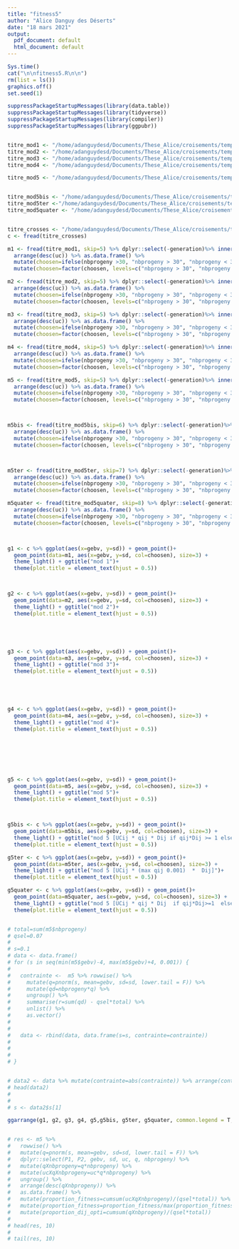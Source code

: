 ```yaml
---
title: "fitness5"
author: "Alice Danguy des Déserts"
date: "18 mars 2021"
output:
  pdf_document: default
  html_document: default
---
```


```r




Sys.time()
cat("\n\nfitness5.R\n\n")
rm(list = ls())
graphics.off()
set.seed(1)

suppressPackageStartupMessages(library(data.table))
suppressPackageStartupMessages(library(tidyverse))
suppressPackageStartupMessages(library(compiler))
suppressPackageStartupMessages(library(ggpubr))


titre_mod1 <- "/home/adanguydesd/Documents/These_Alice/croisements/temp/res10k/RES_10k/resag1.csv"
titre_mod2 <- "/home/adanguydesd/Documents/These_Alice/croisements/temp/res10k/RES_10k/resag2.csv"
titre_mod3 <- "/home/adanguydesd/Documents/These_Alice/croisements/temp/res10k/RES_10k/resag3.csv"
titre_mod4 <- "/home/adanguydesd/Documents/These_Alice/croisements/temp/res10k/RES_10k/resag4.csv"

titre_mod5 <- "/home/adanguydesd/Documents/These_Alice/croisements/temp/res10k/RES_10k/resag5.csv"


titre_mod5bis <- "/home/adanguydesd/Documents/These_Alice/croisements/temp/res10k/RES_10k/resag6.csv"
titre_mod5ter <-"/home/adanguydesd/Documents/These_Alice/croisements/temp/res10k/RES_10k/resag7.csv"
titre_mod5quater <- "/home/adanguydesd/Documents/These_Alice/croisements/temp/res10k/RES_10k/resag8.csv"


titre_crosses <- "/home/adanguydesd/Documents/These_Alice/croisements/temp/pour_NDurand/crosses_10k.txt"
c <- fread(titre_crosses)

m1 <- fread(titre_mod1, skip=5) %>% dplyr::select(-generation)%>% inner_join(c, by=c("P1","P2")) %>%
  arrange(desc(uc)) %>% as.data.frame() %>%
  mutate(choosen=ifelse(nbprogeny >30, "nbprogeny > 30", "nbprogeny < 30")) %>%
  mutate(choosen=factor(choosen, levels=c("nbprogeny > 30", "nbprogeny < 30")))

m2 <- fread(titre_mod2, skip=5) %>% dplyr::select(-generation)%>% inner_join(c, by=c("P1","P2")) %>%
  arrange(desc(uc)) %>% as.data.frame() %>%
  mutate(choosen=ifelse(nbprogeny >30, "nbprogeny > 30", "nbprogeny < 30")) %>%
  mutate(choosen=factor(choosen, levels=c("nbprogeny > 30", "nbprogeny < 30")))

m3 <- fread(titre_mod3, skip=5) %>% dplyr::select(-generation)%>% inner_join(c, by=c("P1","P2")) %>%
  arrange(desc(uc)) %>% as.data.frame() %>%
  mutate(choosen=ifelse(nbprogeny >30, "nbprogeny > 30", "nbprogeny < 30")) %>%
  mutate(choosen=factor(choosen, levels=c("nbprogeny > 30", "nbprogeny < 30")))

m4 <- fread(titre_mod4, skip=5) %>% dplyr::select(-generation)%>% inner_join(c, by=c("P1","P2")) %>%
  arrange(desc(uc)) %>% as.data.frame() %>%
  mutate(choosen=ifelse(nbprogeny >30, "nbprogeny > 30", "nbprogeny < 30")) %>%
  mutate(choosen=factor(choosen, levels=c("nbprogeny > 30", "nbprogeny < 30")))

m5 <- fread(titre_mod5, skip=5) %>% dplyr::select(-generation)%>% inner_join(c, by=c("P1","P2")) %>%
  arrange(desc(uc)) %>% as.data.frame() %>%
  mutate(choosen=ifelse(nbprogeny >30, "nbprogeny > 30", "nbprogeny < 30")) %>%
  mutate(choosen=factor(choosen, levels=c("nbprogeny > 30", "nbprogeny < 30")))



m5bis <- fread(titre_mod5bis, skip=6) %>% dplyr::select(-generation)%>% inner_join(c, by=c("P1","P2")) %>%
  arrange(desc(uc)) %>% as.data.frame() %>%
  mutate(choosen=ifelse(nbprogeny >30, "nbprogeny > 30", "nbprogeny < 30")) %>%
  mutate(choosen=factor(choosen, levels=c("nbprogeny > 30", "nbprogeny < 30")))



m5ter <- fread(titre_mod5ter, skip=7) %>% dplyr::select(-generation)%>% inner_join(c, by=c("P1","P2")) %>%
  arrange(desc(uc)) %>% as.data.frame() %>%
  mutate(choosen=ifelse(nbprogeny >30, "nbprogeny > 30", "nbprogeny < 30")) %>%
  mutate(choosen=factor(choosen, levels=c("nbprogeny > 30", "nbprogeny < 30")))

m5quater <- fread(titre_mod5quater, skip=8) %>% dplyr::select(-generation)%>% inner_join(c, by=c("P1","P2")) %>%
  arrange(desc(uc)) %>% as.data.frame() %>%
  mutate(choosen=ifelse(nbprogeny >30, "nbprogeny > 30", "nbprogeny < 30")) %>%
  mutate(choosen=factor(choosen, levels=c("nbprogeny > 30", "nbprogeny < 30")))



g1 <- c %>% ggplot(aes(x=gebv, y=sd)) + geom_point()+
  geom_point(data=m1, aes(x=gebv, y=sd, col=choosen), size=3) +
  theme_light() + ggtitle("mod 1")+
  theme(plot.title = element_text(hjust = 0.5))



g2 <- c %>% ggplot(aes(x=gebv, y=sd)) + geom_point()+
  geom_point(data=m2, aes(x=gebv, y=sd, col=choosen), size=3) +
  theme_light() + ggtitle("mod 2")+
  theme(plot.title = element_text(hjust = 0.5))





g3 <- c %>% ggplot(aes(x=gebv, y=sd)) + geom_point()+
  geom_point(data=m3, aes(x=gebv, y=sd, col=choosen), size=3) +
  theme_light() + ggtitle("mod 3")+
  theme(plot.title = element_text(hjust = 0.5))





g4 <- c %>% ggplot(aes(x=gebv, y=sd)) + geom_point()+
  geom_point(data=m4, aes(x=gebv, y=sd, col=choosen), size=3) +
  theme_light() + ggtitle("mod 4")+
  theme(plot.title = element_text(hjust = 0.5))







g5 <- c %>% ggplot(aes(x=gebv, y=sd)) + geom_point()+
  geom_point(data=m5, aes(x=gebv, y=sd, col=choosen), size=3) +
  theme_light() + ggtitle("mod 5")+
  theme(plot.title = element_text(hjust = 0.5))



g5bis <- c %>% ggplot(aes(x=gebv, y=sd)) + geom_point()+
  geom_point(data=m5bis, aes(x=gebv, y=sd, col=choosen), size=3) +
  theme_light() + ggtitle("mod 5 [UCij * qij * Dij if qij*Dij >= 1 else UCij * 0.1 ] ")+
  theme(plot.title = element_text(hjust = 0.5))

g5ter <- c %>% ggplot(aes(x=gebv, y=sd)) + geom_point()+
  geom_point(data=m5ter, aes(x=gebv, y=sd, col=choosen), size=3) +
  theme_light() + ggtitle("mod 5 [UCij * (max qij 0.001)  *  Dij]")+
  theme(plot.title = element_text(hjust = 0.5))

g5quater <- c %>% ggplot(aes(x=gebv, y=sd)) + geom_point()+
  geom_point(data=m5quater, aes(x=gebv, y=sd, col=choosen), size=3) +
  theme_light() + ggtitle("mod 5 [UCij * qij * Dij  if qij*Dij>=1  else UCij * 0. 01  *  Dij]")+
  theme(plot.title = element_text(hjust = 0.5))


# total=sum(m5$nbprogeny)
# qsel=0.07
# 
# s=0.1
# data <- data.frame()
# for (s in seq(min(m5$gebv)-4, max(m5$gebv)+4, 0.001)) {
#   
#   contrainte <-  m5 %>% rowwise() %>%
#     mutate(q=pnorm(s, mean=gebv, sd=sd, lower.tail = F)) %>%
#     mutate(qd=nbprogeny*q) %>%
#     ungroup() %>%
#     summarise(r=sum(qd) - qsel*total) %>%
#     unlist() %>%
#     as.vector()
#   
#   
#   data <- rbind(data, data.frame(s=s, contrainte=contrainte))
#   
#   
#   
# }


# data2 <- data %>% mutate(contrainte=abs(contrainte)) %>% arrange(contrainte)
# head(data2)
# 
# 
# s <- data2$s[1]

```




```r


ggarrange(g1, g2, g3, g4, g5,g5bis, g5ter, g5quater, common.legend = T, ncol=1, nrow=1)


# res <- m5 %>%
#   rowwise() %>%
#   mutate(q=pnorm(s, mean=gebv, sd=sd, lower.tail = F)) %>%
#   dplyr::select(P1, P2, gebv, sd, uc, q, nbprogeny) %>%
#   mutate(qXnbprogeny=q*nbprogeny) %>%
#   mutate(ucXqXnbprogeny=uc*q*nbprogeny) %>%
#   ungroup() %>%
#   arrange(desc(qXnbprogeny)) %>%
#   as.data.frame() %>%
#   mutate(proportion_fitness=cumsum(ucXqXnbprogeny)/(qsel*total)) %>%
#   mutate(proportion_fitness=proportion_fitness/max(proportion_fitness)) %>%
#   mutate(proportion_dij_opti=cumsum(qXnbprogeny)/(qsel*total))
# 
# head(res, 10)
# 
# tail(res, 10)
  

```

